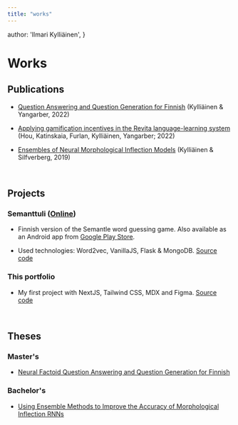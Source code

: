 ```yaml
---
title: "works"
---
```


  author: 'Ilmari Kylliäinen',
}


# Works


## Publications

* [Question Answering and Question Generation for Finnish](https://arxiv.org/abs/2211.13794) (Kylliäinen & Yangarber, 2022)

* [Applying gamification incentives in the Revita language-learning system](https://aclanthology.org/2022.games-1.2/) (Hou, Katinskaia, Furlan, Kylliäinen, Yangarber; 2022)

* [Ensembles of Neural Morphological Inflection Models](https://aclanthology.org/W19-6132/) (Kylliäinen & Silfverberg, 2019)

<br />

## Projects

### Semanttuli ([Online](https://semanttuli.fly.dev/))

* Finnish version of the Semantle word guessing game. Also available as an Android app from [Google Play Store](https://play.google.com/store/apps/details?id=com.herokuapp.semanttuli.twa).

* Used technologies: Word2vec, VanillaJS, Flask & MongoDB. [Source code](https://github.com/ilmarikyl/semanttuli)

### This portfolio

* My first project with NextJS, Tailwind CSS, MDX and Figma. [Source code](https://github.com/ilmarikyl/ilmari)

<br />

## Theses

### Master's

* [Neural Factoid Question Answering and Question Generation for Finnish](https://helda.helsinki.fi/handle/10138/344973)

### Bachelor's

* [Using Ensemble Methods to Improve the Accuracy of Morphological Inflection RNNs](https://github.com/ilmarikyl/ba-thesis/blob/master/thesis_final_version.pdf)
